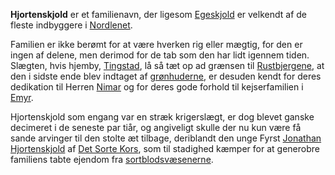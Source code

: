 {{title:Hjortenskjold}}
{{author:Laura Holmegaard}}
{{timestamp:2009-10-29T14:00:15Z}}
{{copyright:Hjortenskjold}}
'''Hjortenskjold''' er et familienavn, der ligesom [[Egeskjoldslægten|Egeskjold]] er velkendt af de fleste indbyggere i [[Nordlenet]].

Familien er ikke berømt for at være hverken rig eller mægtig, for den er ingen af delene, men derimod for de tab som den har lidt igennem tiden. Slægten, hvis hjemby, [[Tingstad (Nordlenet)|Tingstad]], lå så tæt op ad grænsen til [[Rustbjergene]], at den i sidste ende blev indtaget af [[grønhuderne]], er desuden kendt for deres dedikation til Herren [[Nimar]] og for deres gode forhold til kejserfamilien i [[Emyr]].

Hjortenskjold som engang var en stræk krigerslægt, er dog blevet ganske decimeret i de seneste par tiår, og angiveligt skulle der nu kun være få sande arvinger til den stolte æt tilbage, deriblandt den unge Fyrst [[Jonathan Hjortenskjold]] af [[Det Sorte Kors]], som til stadighed kæmper for at generobre familiens tabte ejendom fra [[sortblodsvæsener|sortblodsvæsenerne]].